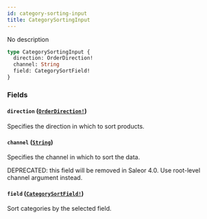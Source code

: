 ```yaml
---
id: category-sorting-input
title: CategorySortingInput
---
```


No description

```graphql
type CategorySortingInput {
  direction: OrderDirection!
  channel: String
  field: CategorySortField!
}
```

### Fields

#### `direction` ([`OrderDirection!`](/developer/api-reference/enums/order-direction.mdx))

Specifies the direction in which to sort products.

#### `channel` ([`String`](/developer/api-reference/scalars/string.mdx))

Specifies the channel in which to sort the data.

DEPRECATED: this field will be removed in Saleor 4.0. Use root-level channel argument instead.

#### `field` ([`CategorySortField!`](/developer/api-reference/enums/category-sort-field.mdx))

Sort categories by the selected field.
